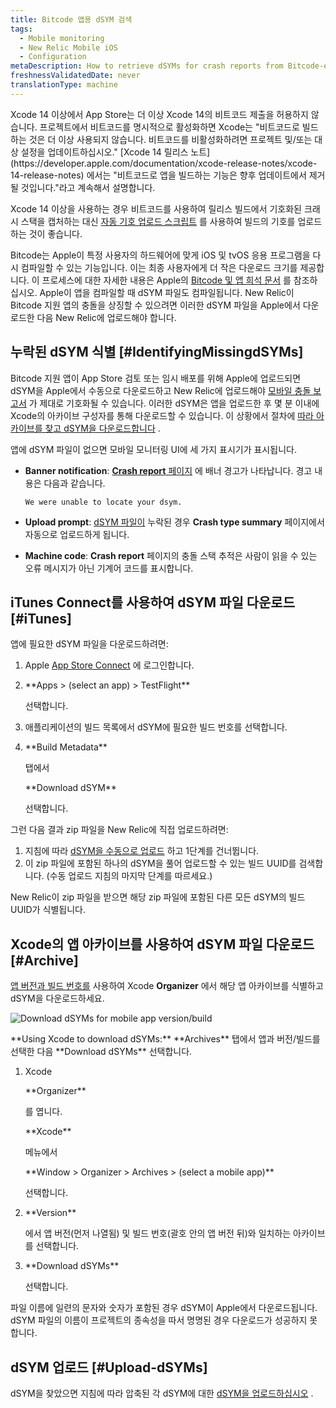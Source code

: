 ```yaml
---
title: Bitcode 앱용 dSYM 검색
tags:
  - Mobile monitoring
  - New Relic Mobile iOS
  - Configuration
metaDescription: How to retrieve dSYMs for crash reports from Bitcode-enabled iOS apps that are monitored with the New Relic agent.
freshnessValidatedDate: never
translationType: machine
---
```


<Callout variant="important">
  Xcode 14 이상에서 App Store는 더 이상 Xcode 14의 비트코드 제출을 허용하지 않습니다. 프로젝트에서 비트코드를 명시적으로 활성화하면 Xcode는 "비트코드로 빌드하는 것은 더 이상 사용되지 않습니다. 비트코드를 비활성화하려면 프로젝트 및/또는 대상 설정을 업데이트하십시오." [Xcode 14 릴리스 노트](https://developer.apple.com/documentation/xcode-release-notes/xcode-14-release-notes) 에서는 "비트코드로 앱을 빌드하는 기능은 향후 업데이트에서 제거될 것입니다."라고 계속해서 설명합니다.

  Xcode 14 이상을 사용하는 경우 비트코드를 사용하여 릴리스 빌드에서 기호화된 크래시 스택을 캡처하는 대신 [자동 기호 업로드 스크립트](/docs/mobile-monitoring/new-relic-mobile-ios/installation/spm-installation#configure-using-swift-package-manager) 를 사용하여 빌드의 기호를 업로드하는 것이 좋습니다.
</Callout>

Bitcode는 Apple이 특정 사용자의 하드웨어에 맞게 iOS 및 tvOS 응용 프로그램을 다시 컴파일할 수 있는 기능입니다. 이는 최종 사용자에게 더 작은 다운로드 크기를 제공합니다. 이 프로세스에 대한 자세한 내용은 Apple의 [Bitcode 및 앱 희석 문서](https://developer.apple.com/library/watchos/documentation/IDEs/Conceptual/AppDistributionGuide/AppThinning/AppThinning.html) 를 참조하십시오. Apple이 앱을 컴파일할 때 dSYM 파일도 컴파일됩니다. New Relic이 Bitcode 지원 앱의 충돌을 상징할 수 있으려면 이러한 dSYM 파일을 Apple에서 다운로드한 다음 New Relic에 업로드해야 합니다.

## 누락된 dSYM 식별 [#IdentifyingMissingdSYMs]

Bitcode 지원 앱이 App Store 검토 또는 임시 배포를 위해 Apple에 업로드되면 dSYM을 Apple에서 수동으로 다운로드하고 New Relic에 업로드해야 [모바일 충돌 보고서](/docs/mobile-monitoring/new-relic-mobile/getting-started/ios-agent-crash-reporting) 가 제대로 기호화될 수 있습니다. 이러한 dSYM은 앱을 업로드한 후 몇 분 이내에 Xcode의 아카이브 구성자를 통해 다운로드할 수 있습니다. 이 상황에서 절차에 [따라 아카이브를 찾고 dSYM을 다운로드합니다](#Archive) .

앱에 dSYM 파일이 없으면 모바일 모니터링 UI에 세 가지 표시기가 표시됩니다.

* <DNT>**Banner notification**</DNT>: [<DNT>**Crash report**</DNT> 페이지](/docs/mobile-monitoring/mobile-monitoring-ui/crashes/mobile-apps-crash-report-dashboard) 에 배너 경고가 나타납니다. 경고 내용은 다음과 같습니다.

  ```
  We were unable to locate your dsym.
  ```

* <DNT>**Upload prompt**</DNT>: [dSYM 파일이](/docs/mobile-monitoring/new-relic-mobile-ios/install-configure/upload-dsyms-bitcode-apps#mobile-ui) 누락된 경우 <DNT>**Crash type summary**</DNT> 페이지에서 자동으로 업로드하게 됩니다.

* <DNT>**Machine code**</DNT>: <DNT>**Crash report**</DNT> 페이지의 충돌 스택 추적은 사람이 읽을 수 있는 오류 메시지가 아닌 기계어 코드를 표시합니다.

## iTunes Connect를 사용하여 dSYM 파일 다운로드 [#iTunes]

앱에 필요한 dSYM 파일을 다운로드하려면:

1. Apple [App Store Connect](https://appstoreconnect.apple.com/login) 에 로그인합니다.

2. <DNT>
     **Apps > (select an app) > TestFlight**
   </DNT>

   선택합니다.

3. 애플리케이션의 빌드 목록에서 dSYM에 필요한 빌드 번호를 선택합니다.

4. <DNT>
     **Build Metadata**
   </DNT>

   탭에서

   <DNT>
     **Download dSYM**
   </DNT>

   선택합니다.

그런 다음 결과 zip 파일을 New Relic에 직접 업로드하려면:

1. 지침에 따라 [dSYM을 수동으로 업로드](/docs/mobile-monitoring/new-relic-mobile-ios/install-configure/upload-dsyms-bitcode-apps#manual-dsym) 하고 1단계를 건너뜁니다.
2. 이 zip 파일에 포함된 하나의 dSYM을 풀어 업로드할 수 있는 빌드 UUID를 검색합니다. (수동 업로드 지침의 마지막 단계를 따르세요.)

New Relic이 zip 파일을 받으면 해당 zip 파일에 포함된 다른 모든 dSYM의 빌드 UUID가 식별됩니다.

## Xcode의 앱 아카이브를 사용하여 dSYM 파일 다운로드 [#Archive]

[앱 버전과 빌드 번호를](#identifyingAppVersion) 사용하여 Xcode <DNT>**Organizer**</DNT> 에서 해당 앱 아카이브를 식별하고 dSYM을 다운로드하세요.

<img
  title="Download dSYMs for mobile app version/build"
  alt="Download dSYMs for mobile app version/build"
  src="/images/mobile_screenshot-full_download-dsym-file.webp"
/>

<figcaption>
  <DNT>**Using Xcode to download dSYMs:**</DNT> <DNT>**Archives**</DNT> 탭에서 앱과 버전/빌드를 선택한 다음 <DNT>**Download dSYMs**</DNT> 선택합니다.
</figcaption>

1. Xcode

   <DNT>
     **Organizer**
   </DNT>

   를 엽니다.

   <DNT>
     **Xcode**
   </DNT>

   메뉴에서

   <DNT>
     **Window > Organizer > Archives > (select a mobile app)**
   </DNT>

   선택합니다.

2. <DNT>
     **Version**
   </DNT>

   에서 앱 버전(먼저 나열됨) 및 빌드 번호(괄호 안의 앱 버전 뒤)와 일치하는 아카이브를 선택합니다.

3. <DNT>
     **Download dSYMs**
   </DNT>

   선택합니다.

파일 이름에 일련의 문자와 숫자가 포함된 경우 dSYM이 Apple에서 다운로드됩니다. dSYM 파일의 이름이 프로젝트의 종속성을 따서 명명된 경우 다운로드가 성공하지 못합니다.

## dSYM 업로드 [#Upload-dSYMs]

dSYM을 찾았으면 지침에 따라 압축된 각 dSYM에 대한 [dSYM을 업로드하십시오](/docs/mobile-monitoring/new-relic-mobile-ios/install-configure/upload-dsyms-bitcode-apps) .
